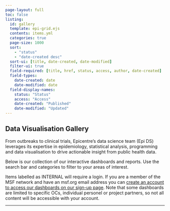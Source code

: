 ```yaml
---
page-layout: full
toc: false
listing:
  id: gallery
  template: epi-grid.ejs
  contents: items.yml
  categories: true
  page-size: 1000
  sort: 
    - "status" 
    - "date-created desc"
  sort-ui: [title, date-created, date-modified]
  filter-ui: true
  field-required: [title, href, status, access, author, date-created]
  field-types:
    date-created: date
    date-modified: date
  field-display-names:
    status: "Status"
    access: "Access"
    date-created: "Published"
    date-modified: "Updated"
---
```


## Data Visualisation Gallery

From outbreaks to clinical trials, Epicentre's data science team (Epi DS) leverages its expertise in epidemiology, statistical analysis, programming and data visualisation to drive actionable insight from public health data.

Below is our collection of our interactive dashboards and reports. Use the search bar and categories to filter to your areas of interest.

Items labelled as [INTERNAL]{.tag .status-internal} will require a login. If you are a member of the MSF network and have an msf.org email address you can [create an account to access our dashboards on our sign-up page](https://reports.msf.net/signup/){target="_blank"}. Note that some dashboards are limited to specific OCs, individual personel or project partners, so not all content will be accessible with your account.

---

::: {#gallery}
:::